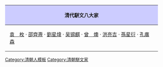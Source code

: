 {|align=center style="border:1px solid #AAAAAA; margin-top:5px; margin-bottom:5px; "
!style="background-color:#CCCCFF;"|清代駢文八大家
|- 
| style="padding-left:15px; padding-right:15px;" | [[袁枚|袁　枚]] · [[邵齊燾]] · [[劉星煒]] · [[吴锡麒]] · [[曾燠|曾　燠]] · [[洪亮吉]] · [[孫星衍]] · [[孔廣森]] 
|}<includeonly></includeonly>
<noinclude>[[Category:清朝人模板]][[Category:清朝駢文家]]</noinclude>